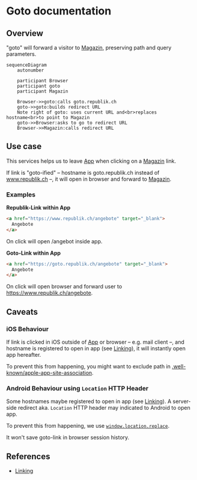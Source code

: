 # Goto documentation

## Overview

"goto" will forward a visitor to [Magazin](../applications/www.mdx), preserving path and query parameters.

```mermaid
sequenceDiagram
    autonumber

    participant Browser
    participant goto
    participant Magazin

    Browser->>goto:calls goto.republik.ch
    goto->>goto:builds redirect URL
    Note right of goto: uses current URL and<br>replaces hostname<br>to point to Magazin
    goto->>Browser:asks to go to redirect URL
    Browser->>Magazin:calls redirect URL
```

## Use case

This services helps us to leave [App](./app.mdx) when clicking on a [Magazin](../applications/www.mdx) link.

If link is "goto-ified" – hostname is goto.republik.ch instead of www.republik.ch –, it will open in browser and forward to [Magazin](../applications/www.mdx).

### Examples

**Republik-Link within App**

```html
<a href="https://www.republik.ch/angebote" target="_blank">
  Angebote
</a>
```

On click will open /angebot inside app.

**Goto-Link within App**

```html
<a href="https://goto.republik.ch/angebote" target="_blank">
  Angebote
</a>
```

On click will open browser and forward user to https://www.republik.ch/angebote.

## Caveats

### iOS Behaviour

If link is clicked in iOS outside of [App](./app.mdx) or browser – e.g. mail client –, and hostname is registered to open in app (see [Linking](../architecture/linking.md)), it will instantly open app hereafter.

To prevent this from happening, you might want to exclude path in [.well-known/apple-app-site-association](https://github.com/republik/plattform/blob/main/apps/www/public/.well-known/apple-app-site-association).

### Android Behaviour using `Location` HTTP Header

Some hostnames maybe registered to open in app (see [Linking](../architecture/linking.md)). A server-side redirect aka. `Location` HTTP header may indicated to Android to open app.

To prevent this from happening, we use [`window.location.replace`](https://developer.mozilla.org/en-US/docs/Web/API/Location/replace). 

It won't save goto-link in browser session history.

## References

- [Linking](../architecture/linking.md)
